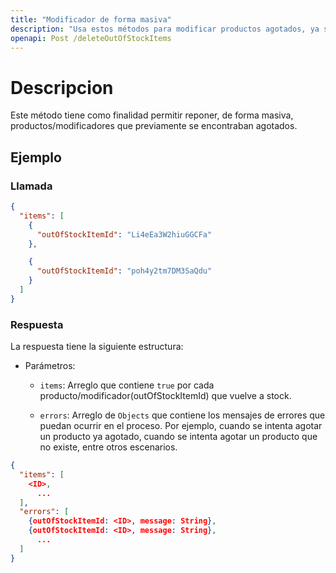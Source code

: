 ```yaml
---
title: "Modificador de forma masiva"
description: "Usa estos métodos para modificar productos agotados, ya sea de forma individual o en lotes."
openapi: Post /deleteOutOfStockItems
---
```


# Descripcion

Este método tiene como finalidad permitir reponer, de forma masiva, productos/modificadores que previamente se encontraban agotados.

## Ejemplo

### Llamada

```json
{
  "items": [
    {
      "outOfStockItemId": "Li4eEa3W2hiuGGCFa"
    },

    {
      "outOfStockItemId": "poh4y2tm7DM3SaQdu"
    }
  ]
}
```

### Respuesta

La respuesta tiene la siguiente estructura:

- Parámetros:
    - `items`: Arreglo que contiene `true` por cada producto/modificador(outOfStockItemId) que vuelve a stock.

    - `errors`: Arreglo de `Objects` que contiene los mensajes de errores que puedan ocurrir en el proceso. Por ejemplo, cuando se intenta agotar un producto ya agotado, cuando se intenta agotar un producto que no existe, entre otros escenarios.

```json
{
  "items": [
    <ID>,
      ...
  ],
  "errors": [
    {outOfStockItemId: <ID>, message: String},
    {outOfStockItemId: <ID>, message: String},
      ...
  ]
}
```